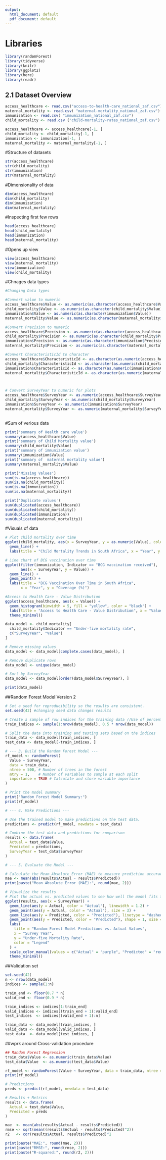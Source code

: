 ---
output:
  html_document: default
  pdf_document: default
---

# Libraries

```{r load-libraries, message=FALSE, warning=FALSE}
library(randomForest)
library(tidyverse)
library(knitr)
library(ggplot2)
library(here)
library(readr)
```

## 2.1 Dataset Overview

```{r load-data}
access_healthcare <- read.csv("access-to-health-care_national_zaf.csv")
maternal_mortality <- read.csv( "maternal-mortality_national_zaf.csv")
immunization <- read.csv( "immunization_national_zaf.csv")
child_mortality <- read.csv ("child-mortality-rates_national_zaf.csv")

access_healthcare <- access_healthcare[-1, ]
child_mortality <- child_mortality[-1, ]
immunization <- immunization[-1, ]
maternal_mortality <- maternal_mortality[-1, ]

```

#Structure of datasets

```{r}
str(access_healthcare)
str(child_mortality)
str(immunization)
str(maternal_mortality)
```

#Dimensionality of data
```{r}
dim(access_healthcare)
dim(child_mortality)
dim(immunization)
dim(maternal_mortality)
```

#Inspecting first few rows
```{r}
head(access_healthcare)
head(child_mortality)
head(immunization)
head(maternal_mortality)
```


#Opens up view

```{r}
view(access_healthcare)
view(maternal_mortality)
view(immunization)
view(child_mortality)

```

#Chnages data types

```{r}
#Changing Data types

#Convert value to numeric         
access_healthcare$Value <- as.numeric(as.character(access_healthcare$Value))
child_mortality$Value <- as.numeric(as.character(child_mortality$Value))
immunization$Value <- as.numeric(as.character(immunization$Value))
maternal_mortality$Value <- as.numeric(as.character(maternal_mortality$Value))

#Convert Precision to numeric
access_healthcare$Precision <- as.numeric(as.character(access_healthcare$Precision))
child_mortality$Precision <- as.numeric(as.character(child_mortality$Precision))
immunization$Precision <- as.numeric(as.character(immunization$Precision))
maternal_mortality$Precision <- as.numeric(as.character(maternal_mortality$Precision))

#Convert CharacteristicId to character
access_healthcare$CharacteristicId <- as.character(as.numeric(access_healthcare$CharacteristicId))
child_mortality$CharacteristicId <- as.character(as.numeric(child_mortality$CharacteristicId))
immunization$CharacteristicId <- as.character(as.numeric(immunization$CharacteristicId))
maternal_mortality$CharacteristicId <- as.character(as.numeric(maternal_mortality$CharacteristicId))



# Convert SurveyYear to numeric for plots
access_healthcare$SurveyYear <- as.numeric(access_healthcare$SurveyYear)
child_mortality$SurveyYear <- as.numeric(child_mortality$SurveyYear)
immunization$SurveyYear <- as.numeric(immunization$SurveyYear)
maternal_mortality$SurveyYear <- as.numeric(maternal_mortality$SurveyYear)
   

```

#Sum of verious data

```{r data-quality}
print('summary of Health care value')
summary(access_healthcare$Value)
print('summary of Child Mortality value')
summary(child_mortality$Value)
print('summary of immunization value')
summary(immunization$Value)
print('summary of  maternal mortality value')
summary(maternal_mortality$Value)

print('Missing Values')
sum(is.na(access_healthcare))
sum(is.na(child_mortality))
sum(is.na(immunization))
sum(is.na(maternal_mortality))

print('Duplicate values')
sum(duplicated(access_healthcare))
sum(duplicated(child_mortality)) 
sum(duplicated(immunization)) 
sum(duplicated(maternal_mortality)) 

```

#Visuals of data

```{r e-analysis}

# Plot child mortality over time
ggplot(child_mortality, aes(x = SurveyYear, y = as.numeric(Value), color = Indicator)) +
  geom_line() +
  labs(title = "Child Mortality Trends in South Africa", x = "Year", y = "Mortality Rate")

# Line chart of BCG vaccination over time
ggplot(filter(immunization, Indicator == "BCG vaccination received"),
       aes(x = SurveyYear, y = Value)) +
  geom_line() +
  geom_point() +
  labs(title = "BCG Vaccination Over Time in South Africa",
       x = "Year", y = "Coverage (%)")

#Access to Health Care - Value Distribution
ggplot(access_healthcare, aes(x = Value)) +
  geom_histogram(binwidth = 5, fill = "yellow", color = "black") +
  labs(title = "Access to Health Care - Value Distribution", x = "Value", y = "Count") +
  theme_minimal()


```

```{r}
data_model <- child_mortality[
  child_mortality$Indicator == "Under-five mortality rate",
  c("SurveyYear", "Value")
]

# Remove missing values
data_model <- data_model[complete.cases(data_model), ]

# Remove duplicate rows
data_model <- unique(data_model)

# Sort by SurveyYear
data_model <- data_model[order(data_model$SurveyYear), ]

print(data_model)
```
##Random Forest Model Version 2

```{r}

# Set a seed for reproducibility so the results are consistent.
set.seed(42) #changing seed data changes results

# Create a sample of row indices for the training data //Use of percentage either 0.7(70)or 0.5(50)
train_indices <- sample(1:nrow(data_model), 0.5 * nrow(data_model))

# Split the data into training and testing sets based on the indices
train_data <- data_model[train_indices, ]
test_data <- data_model[-train_indices, ]

# --- 3. Build the Random Forest Model ---
rf_model <- randomForest(
  Value ~ SurveyYear,
  data = train_data,
  ntree = 500, # Number of trees in the forest
  mtry = 1,    # Number of variables to sample at each split
  importance = TRUE # Calculate and store variable importance
)

# Print the model summary
print("Random Forest Model Summary:")
print(rf_model)

# --- 4. Make Predictions ---

# Use the trained model to make predictions on the test data.
predictions <- predict(rf_model, newdata = test_data)

# Combine the test data and predictions for comparison
results <- data.frame(
  Actual = test_data$Value,
  Predicted = predictions,
  SurveyYear = test_data$SurveyYear
)

# --- 5. Evaluate the Model ---

# Calculate the Mean Absolute Error (MAE) to measure prediction accuracy.
mae <- mean(abs(results$Actual - results$Predicted))
print(paste("Mean Absolute Error (MAE):", round(mae, 2)))

# Visualize the results
# Plot the actual vs. predicted values to see how well the model fits the data.
ggplot(results, aes(x = SurveyYear)) +
  geom_line(aes(y = Actual, color = "Actual"), linewidth = 1.2) +
  geom_point(aes(y = Actual, color = "Actual"), size = 3) +
  geom_line(aes(y = Predicted, color = "Predicted"), linetype = "dashed", linewidth = 1.2) +
  geom_point(aes(y = Predicted, color = "Predicted"), shape = 1, size = 3) +
  labs(
    title = "Random Forest Model Predictions vs. Actual Values",
    x = "Survey Year",
    y = "Under-five Mortality Rate",
    color = "Legend"
  ) +
  scale_color_manual(values = c("Actual" = "purple", "Predicted" = "red")) +
  theme_minimal()


```

##Validation set
```{r}
set.seed(42)
n <- nrow(data_model)
indices <- sample(1:n)

train_end <- floor(0.7 * n)
valid_end <- floor(0.9 * n)

train_indices <- indices[1:train_end]
valid_indices <- indices[(train_end + 1):valid_end]
test_indices  <- indices[(valid_end + 1):n]

train_data <- data_model[train_indices, ]
valid_data <- data_model[valid_indices, ]
test_data  <- data_model[test_indices, ]

```
##wprk around Cross-validation procedure
```{r}
## Random Forest Regression
train_data$Value <- as.numeric(train_data$Value)
test_data$Value  <- as.numeric(test_data$Value)

rf_model <- randomForest(Value ~ SurveyYear, data = train_data, ntree = 500, mtry = 1)
print(rf_model)

# Predictions
preds <- predict(rf_model, newdata = test_data)

# Results + Metrics
results <- data.frame(
  Actual = test_data$Value,
  Predicted = preds
)

mae  <- mean(abs(results$Actual - results$Predicted))
rmse <- sqrt(mean((results$Actual - results$Predicted)^2))
r2   <- cor(results$Actual, results$Predicted)^2

print(paste("MAE:", round(mae, 2)))
print(paste("RMSE:", round(rmse, 2)))
print(paste("R-squared:", round(r2, 2)))


```